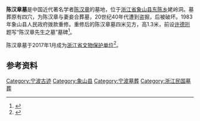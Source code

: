 {{coord|29|25|20.23|N|121|52|51.19|E|format=dms|display=title}}
{{文物保护单位
| 级别 = 省级
| 省区市 = 浙江省
| 名称 = [[陈汉章故居|陈汉章故居]]和墓
| 图片 = Tomb of Chen Hanzhang, 2019-09-14 07.jpg
| 所在 = [[象山县|象山县]][[东陈乡|东陈乡]]
| 分类 = 近现代重要史迹及代表性建筑
| 时代 = 民国
| 编号 = 7-234
| 登录 = 2017年1月
}}
'''陈汉章墓'''是中国近代著名学者[[陈汉章|陈汉章]]的墓地，位于[[浙江省|浙江省]][[象山县|象山县]][[东陈乡|东陈乡]]姥岭洞。墓葬原有四穴，为陈汉章与妻妾合葬墓，20世纪40年代遭到盗掘，后被破坏。1983年象山县人民政府拨款重修。重修后的陈汉章墓四米见方，高1.3米，前设[[许德珩|许德珩]]题写“陈汉章先生之墓”墓碑<ref>{{cite web|url=http://www.nbwb.net/pd_wwbh/info.aspx?Id=1099&type=2|title=陈汉章墓|publisher=宁波文化遗产保护网|date=2007-11-01|accessdate=2017-02-02|archive-date=2019-07-13|archive-url=https://web.archive.org/web/20190713212445/http://www.nbwb.net/pd_wwbh/info.aspx?Id=1099&type=2|dead-url=no}}</ref>。

陈汉章墓于2017年1月成为[[浙江省文物保护单位|浙江省文物保护单位]]<ref>{{cite web|publisher=浙江省人民政府|title=浙江省人民政府关于公布第七批省级文物保护单位的通知|url=http://www.zj.gov.cn/art/2017/1/24/art_12460_290351.html|date=2017-01-19|accessdate=2017-01-28|archive-url=https://web.archive.org/web/20180612143624/http://www.zj.gov.cn/art/2017/1/24/art_12460_290351.html|archive-date=2018-06-12|dead-url=yes}}</ref>。

== 参考资料 ==
{{reflist}}

{{宁波市境内的浙江省文物保护单位}}
{{Ningbo-stub}}

[[Category:宁波古迹|Category:宁波古迹]]
[[Category:象山县|Category:象山县]]
[[Category:宁波墓葬|Category:宁波墓葬]]
[[Category:浙江民国墓葬|Category:浙江民国墓葬]]